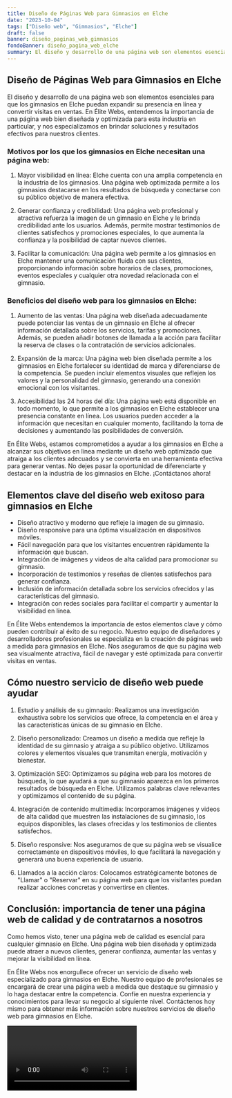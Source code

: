 ```yaml
---
title: Diseño de Páginas Web para Gimnasios en Elche
date: "2023-10-04"
tags: ["Diseño web", "Gimnasios", "Elche"]
draft: false
banner: diseño_paginas_web_gimnasios
fondoBanner: diseño_pagina_web_elche
summary: El diseño y desarrollo de una página web son elementos esenciales para que los gimnasios en Elche puedan expandir su presencia en línea y convertir visitas en ventas. En Élite Webs, entendemos la importancia de una página web bien diseñada y optimizada para esta industria en particular, y nos especializamos en brindar soluciones y resultados efectivos para nuestros clientes.
---
```



## Diseño de Páginas Web para Gimnasios en Elche

El diseño y desarrollo de una página web son elementos esenciales para que los gimnasios en Elche puedan expandir su presencia en línea y convertir visitas en ventas. En Élite Webs, entendemos la importancia de una página web bien diseñada y optimizada para esta industria en particular, y nos especializamos en brindar soluciones y resultados efectivos para nuestros clientes.

### Motivos por los que los gimnasios en Elche necesitan una página web:

1. Mayor visibilidad en línea: Elche cuenta con una amplia competencia en la industria de los gimnasios. Una página web optimizada permite a los gimnasios destacarse en los resultados de búsqueda y conectarse con su público objetivo de manera efectiva.

2. Generar confianza y credibilidad: Una página web profesional y atractiva refuerza la imagen de un gimnasio en Elche y le brinda credibilidad ante los usuarios. Además, permite mostrar testimonios de clientes satisfechos y promociones especiales, lo que aumenta la confianza y la posibilidad de captar nuevos clientes.

3. Facilitar la comunicación: Una página web permite a los gimnasios en Elche mantener una comunicación fluida con sus clientes, proporcionando información sobre horarios de clases, promociones, eventos especiales y cualquier otra novedad relacionada con el gimnasio.

### Beneficios del diseño web para los gimnasios en Elche:

1. Aumento de las ventas: Una página web diseñada adecuadamente puede potenciar las ventas de un gimnasio en Elche al ofrecer información detallada sobre los servicios, tarifas y promociones. Además, se pueden añadir botones de llamada a la acción para facilitar la reserva de clases o la contratación de servicios adicionales.

2. Expansión de la marca: Una página web bien diseñada permite a los gimnasios en Elche fortalecer su identidad de marca y diferenciarse de la competencia. Se pueden incluir elementos visuales que reflejen los valores y la personalidad del gimnasio, generando una conexión emocional con los visitantes.

3. Accesibilidad las 24 horas del día: Una página web está disponible en todo momento, lo que permite a los gimnasios en Elche establecer una presencia constante en línea. Los usuarios pueden acceder a la información que necesitan en cualquier momento, facilitando la toma de decisiones y aumentando las posibilidades de conversión.

En Élite Webs, estamos comprometidos a ayudar a los gimnasios en Elche a alcanzar sus objetivos en línea mediante un diseño web optimizado que atraiga a los clientes adecuados y se convierta en una herramienta efectiva para generar ventas. No dejes pasar la oportunidad de diferenciarte y destacar en la industria de los gimnasios en Elche. ¡Contáctanos ahora!

<GifSeo />

<Cta />

## Elementos clave del diseño web exitoso para gimnasios en Elche

- Diseño atractivo y moderno que refleje la imagen de su gimnasio.
- Diseño responsive para una óptima visualización en dispositivos móviles.
- Fácil navegación para que los visitantes encuentren rápidamente la información que buscan.
- Integración de imágenes y videos de alta calidad para promocionar su gimnasio.
- Incorporación de testimonios y reseñas de clientes satisfechos para generar confianza.
- Inclusión de información detallada sobre los servicios ofrecidos y las características del gimnasio.
- Integración con redes sociales para facilitar el compartir y aumentar la visibilidad en línea.

En Élite Webs entendemos la importancia de estos elementos clave y cómo pueden contribuir al éxito de su negocio. Nuestro equipo de diseñadores y desarrolladores profesionales se especializa en la creación de páginas web a medida para gimnasios en Elche. Nos aseguramos de que su página web sea visualmente atractiva, fácil de navegar y esté optimizada para convertir visitas en ventas.

## Cómo nuestro servicio de diseño web puede ayudar

1. Estudio y análisis de su gimnasio: Realizamos una investigación exhaustiva sobre los servicios que ofrece, la competencia en el área y las características únicas de su gimnasio en Elche.

2. Diseño personalizado: Creamos un diseño a medida que refleje la identidad de su gimnasio y atraiga a su público objetivo. Utilizamos colores y elementos visuales que transmitan energía, motivación y bienestar.

3. Optimización SEO: Optimizamos su página web para los motores de búsqueda, lo que ayudará a que su gimnasio aparezca en los primeros resultados de búsqueda en Elche. Utilizamos palabras clave relevantes y optimizamos el contenido de su página.

4. Integración de contenido multimedia: Incorporamos imágenes y videos de alta calidad que muestren las instalaciones de su gimnasio, los equipos disponibles, las clases ofrecidas y los testimonios de clientes satisfechos.

5. Diseño responsive: Nos aseguramos de que su página web se visualice correctamente en dispositivos móviles, lo que facilitará la navegación y generará una buena experiencia de usuario.

6. Llamados a la acción claros: Colocamos estratégicamente botones de "Llamar" o "Reservar" en su página web para que los visitantes puedan realizar acciones concretas y convertirse en clientes.

## Conclusión: importancia de tener una página web de calidad y de contratarnos a nosotros

Como hemos visto, tener una página web de calidad es esencial para cualquier gimnasio en Elche. Una página web bien diseñada y optimizada puede atraer a nuevos clientes, generar confianza, aumentar las ventas y mejorar la visibilidad en línea.

En Élite Webs nos enorgullece ofrecer un servicio de diseño web especializado para gimnasios en Elche. Nuestro equipo de profesionales se encargará de crear una página web a medida que destaque su gimnasio y lo haga destacar entre la competencia. Confíe en nuestra experiencia y conocimientos para llevar su negocio al siguiente nivel. Contáctenos hoy mismo para obtener más información sobre nuestros servicios de diseño web para gimnasios en Elche.

<Video />

<CtaBot job="Gimnasios" city="Elche" />

<Gmaps query="Elche+españa+maps" />
